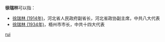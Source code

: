 '''徐瑞林'''可以指：
* [[徐瑞林_(1914年)|徐瑞林 (1914年)]]，河北省人民政府副省长，河北省政协副主席，中共八大代表
* [[徐瑞林_(1934年)|徐瑞林 (1934年)]]，梧州市市长，中共十四大代表

{{disambig}}

[[Category:三字徐姓人名消歧义|rui]]